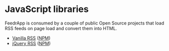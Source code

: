 # JavaScript libraries

FeedrApp is consumed by a couple of public Open Source projects that load RSS feeds on page load and convert them into HTML.

- [Vanilla RSS](https://github.com/sdepold/vanilla-rss) ([NPM](https://www.npmjs.com/package/vanilla-rss/))
- [jQuery RSS](https://github.com/sdepold/jquery-rss) ([NPM](https://www.npmjs.com/package/jquery-rss/))